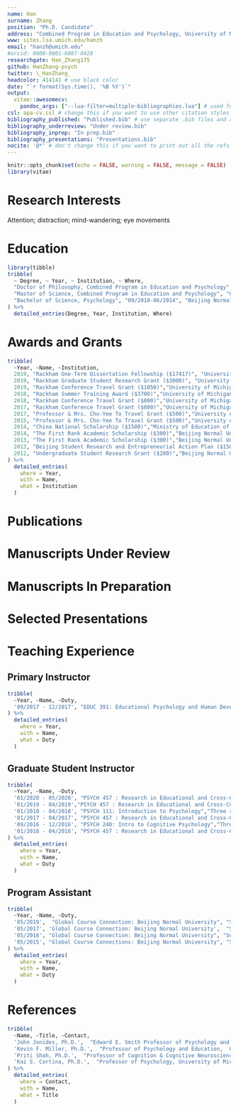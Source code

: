 ---
name: Han
surname: Zhang
position: "Ph.D. Candidate"
address: "Combined Program in Education and Psychology, University of Michigan"
www: sites.lsa.umich.edu/hanzh
email: "hanzh@umich.edu"
#orcid: 0000-0001-6087-0428
researchgate: Han_Zhang175
github: HanZhang-psych
twitter: \_HanZhang_
headcolor: 414141 # use black color
date: "`r format(Sys.time(), '%B %Y')`"
output: 
  vitae::awesomecv:
    pandoc_args: ["--lua-filter=multiple-bibliographies.lua"] # used for creating bibliographies for multiple sections
csl: apa-cv.csl # change this if you want to use other citation styles
bibliography_published: "Published.bib" # use separate .bib files and assign each of them a unique key: bibliography_*
bibliography_underreview: "Under review.bib"
bibliography_inprep: "In prep.bib"
bibliography_presentations: "Presentations.bib"
nocite: '@*' # don't change this if you want to print out all the refs
---


```{r setup, include=FALSE}
knitr::opts_chunk$set(echo = FALSE, warning = FALSE, message = FALSE)
library(vitae)
```

# Research Interests

Attention; distraction; mind-wandering; eye movements

# Education

```{r}
library(tibble)
tribble(
  ~ Degree, ~ Year, ~ Institution, ~ Where,
  "Doctor of Philosophy, Combined Program in Education and Psychology", "09/2018-05/2020 (expected)", "University of Michigan", "Ann Arbor, MI, USA",
  "Master of Science, Combined Program in Education and Psychology", "09/2014-05/2018", "University of Michigan", "Ann Arbor, MI, USA",
  "Bachelor of Science, Psychology", "09/2010-06/2014", "Beijing Normal University", "Beijing, China",
) %>% 
  detailed_entries(Degree, Year, Institution, Where)
```

# Awards and Grants

```{r}
tribble(
  ~Year, ~Name, ~Institution,
  2019, "Rackham One-Term Dissertation Fellowship ($17417)", "University of Michigan",
  2019, "Rackham Graduate Student Research Grant ($3000)", "University of Michigan",
  2019, "Rackham Conference Travel Grant ($1050)","University of Michigan",
  2018, "Rackham Summer Training Award ($3700)","University of Michigan",
  2018, "Rackham Conference Travel Grant ($800)","University of Michigan",
  2017, "Rackham Conference Travel Grant ($800)","University of Michigan",
  2017, "Professor & Mrs. Cho-Yee To Travel Grant ($500)","University of Michigan",
  2015, "Professor & Mrs. Cho-Yee To Travel Grant ($500)","University of Michigan",
  2014, "China National Scholarship ($1500)","Ministry of Education of the People's Republic of China",
  2014, "The First Rank Academic Scholarship ($300)","Beijing Normal University",
  2013, "The First Rank Academic Scholarship ($300)","Beijing Normal University",
  2013, "Beijing Student Research and Entrepreneurial Action Plan ($1500)","Beijing Municipal Commission of Education",
  2012, "Undergraduate Student Research Grant ($280)","Beijing Normal University",
) %>% 
  detailed_entries(
    where = Year,
    with = Name, 
    what = Institution
  )
```

# Publications

<!-- Notes: copy and paste the following block for any other bibliography sections with the same bibliography key matched that you assigned in YAML  -->
\begingroup
\setlength{\parindent}{-0.5in}
\setlength{\leftskip}{0.5in}

::: {#refs_published}
:::

\endgroup
<!-- Bib-printing block ends here. -->



# Manuscripts Under Review 

\begingroup
\setlength{\parindent}{-0.5in}
\setlength{\leftskip}{0.5in}

::: {#refs_underreview}
:::

\endgroup


# Manuscripts In Preparation

\begingroup
\setlength{\parindent}{-0.5in}
\setlength{\leftskip}{0.5in}

::: {#refs_inprep}
:::

\endgroup



# Selected Presentations

\begingroup
\setlength{\parindent}{-0.5in}
\setlength{\leftskip}{0.5in}

::: {#refs_presentations}
:::

\endgroup


# Teaching Experience

## Primary Instructor

```{r}
tribble(
  ~Year, ~Name, ~Duty,
  '09/2017 - 12/2017', "EDUC 391: Educational Psychology and Human Development","Course design; weekly lectures; grading assignments and exams; office hours"
) %>% 
  detailed_entries(
    where = Year,
    with = Name, 
    what = Duty
  )
```


## Graduate Student Instructor

```{r}
tribble(
  ~Year, ~Name, ~Duty,
  '01/2020 - 05/2020', "PSYCH 457 : Research in Educational and Cross-Cultural Settings", "Grading student essays; office hours; supervising student research projects",
  '01/2019 - 04/2019',"PSYCH 457 : Research in Educational and Cross-Cultural Settings","Grading student essays; office hours; supervising student research projects",
  '01/2018 - 04/2018', "PSYCH 111: Introduction to Psychology","Three review sessions per week; grading assignments and exams; office hours",
  '01/2017 - 04/2017', "PSYCH 457 : Research in Educational and Cross-Cultural Settings","Grading student essays; office hours; supervising student research projects",
  '09/2016 - 12/2016', "PSYCH 240: Intro to Cognitive Psychology","Three review sessions per week; grading assignments and exams; office hours",
  '01/2016 - 04/2016', "PSYCH 457 : Research in Educational and Cross-Cultural Settings","Grading student essays; office hours; supervising student research projects"
) %>% 
  detailed_entries(
    where = Year,
    with = Name, 
    what = Duty
  )
```

## Program Assistant

```{r}
tribble(
  ~Year, ~Name, ~Duty,
  '05/2019',  "Global Course Connection: Beijing Normal University", "Supervising joint research projects between US and Chinese students; organizing student activities",
  '05/2017', 'Global Course Connection: Beijing Normal University',  "Supervising joint research projects between US and Chinese students; organizing student activities",
  '05/2016', "Global Course Connection: Beijing Normal University", "Supervising joint research projects between US and Chinese students; organizing student activities",
  '05/2015', "Global Course Connections: Beijing Normal University", "Supervising joint research projects between US and Chinese students; organizing student activities"
) %>% 
  detailed_entries(
    where = Year,
    with = Name, 
    what = Duty
  )
```


# References

```{r}
tribble(
  ~Name, ~Title, ~Contact,
  'John Jonides, Ph.D.',  "Edward E. Smith Professor of Psychology and Neuroscience; Co-Director, functional MRI Center, University of Michigan; Senior Editor, Psychological Science", "jjonides@umich.edu; 734-764-0192",
  'Kevin F. Miller, Ph.D.',  "Professor of Psychology and Education,  University of Michigan", "kevinmil@umich.edu; 734-615-1800",
  'Priti Shah, Ph.D.',  "Professor of Cognition & Cognitive Neuroscience and Educational Psychology, University of Michigan", "priti@umich.edu; 734-615-3745",
  'Kai S. Cortina, Ph.D.',  "Professor of Psychology, University of Michigan", "schnabel@umich.edu; 734-615-3809"
) %>% 
  detailed_entries(
    where = Contact,
    with = Name, 
    what = Title
  )
```